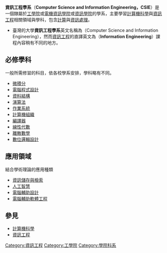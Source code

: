 '''資訊工程學系'''（'''Computer Science and Information Engineering，CSIE'''）是一個隸屬於[[工學院|工學院]]或[[電機資訊學院|電機資訊學院]]或[[資訊學院|資訊學院]]的學系，主要學習[[計算機科學|計算機科學]]與[[資訊工程|資訊工程]]相關領域與學科，包含[[計算|計算]]與[[資訊處理|資訊處理]]。
*臺灣的大學'''資訊工程學系'''英文名稱為（Computer Science and Information Engineering），然而[[資訊工程|資訊工程]]的直譯英文為（'''Information Engineering'''）課程內容稍有不同的地方。

== 必修學科 ==
一般所需修習的科目，依各校學系安排，學科略有不同。
*[[微積分|微積分]]
*[[電腦程式設計|電腦程式設計]]
*[[資料結構|資料結構]]
*[[演算法|演算法]]
*[[作業系統|作業系統]]
*[[計算機組織|計算機組織]]
*[[編譯器|編譯器]]
*[[線性代數|線性代數]]
*[[離散數學|離散數學]]
*[[數碼電路|數位邏輯設計]]

== 應用領域 ==
結合學術理論的應用種類
*[[資訊儲存與檢索|資訊儲存與檢索]]
*[[人工智慧|人工智慧]]
*[[電腦輔助設計|電腦輔助設計]]
*[[電腦輔助軟體工程|電腦輔助軟體工程]]

== 參見 ==
*[[計算機科學|計算機科學]]
*[[資訊工程|資訊工程]]

{{school-stub}}

[[Category:資訊工程|Category:資訊工程]]
[[Category:工學院|Category:工學院]]
[[Category:學院科系|Category:學院科系]]